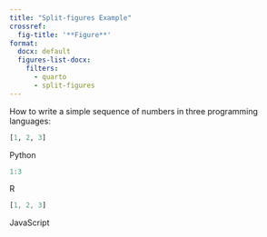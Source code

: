 ```yaml
---
title: "Split-figures Example"
crossref:
  fig-title: '**Figure**'
format:
  docx: default
  figures-list-docx:
    filters:
      - quarto
      - split-figures
---
```


How to write a simple sequence of numbers in three programming languages:

::: {#fig-python}
```python
[1, 2, 3]
```
Python
:::

::: {#fig-r}
```r
1:3
```
R
:::

::: {#fig-js}
```javascript
[1, 2, 3]
```
JavaScript
:::
